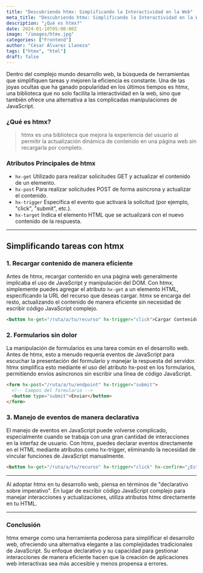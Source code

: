 ```yaml
---
title: "Descubriendo htmx: Simplificando la Interactividad en la Web"
meta_title: "Descubriendo htmx: Simplificando la Interactividad en la Web"
description: "¿Qué es htmx?"
date: 2024-01-10T05:00:00Z
image: "/images/htmx.jpg"
categories: ["Frontend"]
author: "César Álvarez Llaneza"
tags: ["htmx", "html"]
draft: false
---
```


Dentro del complejo mundo desarrollo web, la búsqueda de herramientas que simplifiquen tareas y mejoren la eficiencia es constante. Una de las joyas ocultas que ha ganado popularidad en los últimos tiempos es htmx, una biblioteca que no solo facilita la interactividad en la web, sino que también ofrece una alternativa a las complicadas manipulaciones de JavaScript.

### ¿Qué es htmx?

> htmx es una biblioteca que mejora la experiencia del usuario al permitir la actualización dinámica de contenido en una página web sin recargarla por completo.


### Atributos Principales de htmx

- `hx-get` Utilizado para realizar solicitudes GET y actualizar el contenido de un elemento.
- `hx-post` Para realizar solicitudes POST de forma asíncrona y actualizar el contenido.
- `hx-trigger` Especifica el evento que activará la solicitud (por ejemplo, "click", "submit", etc.).
- `hx-target` Indica el elemento HTML que se actualizará con el nuevo contenido de la respuesta.

---

## Simplificando tareas con htmx

### 1. Recargar contenido de manera eficiente

Antes de htmx, recargar contenido en una página web generalmente implicaba el uso de JavaScript y manipulación del DOM. Con htmx, simplemente puedes agregar el atributo `hx-get` a un elemento HTML, especificando la URL del recurso que deseas cargar. htmx se encarga del resto, actualizando el contenido de manera eficiente sin necesidad de escribir código JavaScript complejo.

```html
<button hx-get="/ruta/a/tu/recurso" hx-trigger="click">Cargar Contenido</button>
```

### 2. Formularios sin dolor

La manipulación de formularios es una tarea común en el desarrollo web. Antes de htmx, esto a menudo requería eventos de JavaScript para escuchar la presentación del formulario y manejar la respuesta del servidor. htmx simplifica esto mediante el uso del atributo hx-post en los formularios, permitiendo envíos asíncronos sin escribir una línea de código JavaScript.

```html
<form hx-post="/ruta/a/tu/endpoint" hx-trigger="submit">
  <!-- Campos del formulario -->
  <button type="submit">Enviar</button>
</form>
```

### 3. Manejo de eventos de manera declarativa

El manejo de eventos en JavaScript puede volverse complicado, especialmente cuando se trabaja con una gran cantidad de interacciones en la interfaz de usuario. Con htmx, puedes declarar eventos directamente en el HTML mediante atributos como hx-trigger, eliminando la necesidad de vincular funciones de JavaScript manualmente.

```html
<button hx-get="/ruta/a/tu/recurso" hx-trigger="click" hx-confirm="¿Estás seguro?">Cargar Contenido</button>
```

---

<Notice type="tip">Al adoptar htmx en tu desarrollo web, piensa en términos de "declarativo sobre imperativo". En lugar de escribir código JavaScript complejo para manejar interacciones y actualizaciones, utiliza atributos htmx directamente en tu HTML.</Notice>

---


### Conclusión

htmx emerge como una herramienta poderosa para simplificar el desarrollo web, ofreciendo una alternativa elegante a las complejidades tradicionales de JavaScript. Su enfoque declarativo y su capacidad para gestionar interacciones de manera eficiente hacen que la creación de aplicaciones web interactivas sea más accesible y menos propensa a errores.
